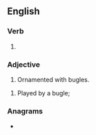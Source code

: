 ==English==

===Verb===
{{head|en|verb form}}

# {{en-past of|bugle}}

===Adjective===
{{en-adj}}

# Ornamented with bugles.

# Played by a bugle;

===Anagrams===
* {{anagrams|en|bludge|bulged}}